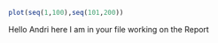 ```{r}
plot(seq(1,100),seq(101,200))
```
Hello Andri here I am in your file working on the Report
